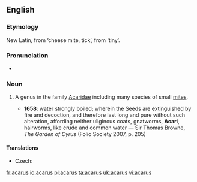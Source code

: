 ==English==
{{wikipedia|Acarina}}

===Etymology===
New Latin, from {{etyl|grc}} {{term|lang=grc|ἄκαρι}} ‘cheese mite, tick’, from {{term|lang=grc|ἀκαρής}} ‘tiny’.

===Pronunciation===
* {{IPA|/ˈækəɹəs/}}

===Noun===
{{en-noun|acari}}

# {{zoology}} A genus in the family [[Acaridae]] including many species of small [[mite]]s.
#* '''1658''': water strongly boiled; wherein the Seeds are extinguished by fire and decoction, and therefore last long and pure without such alteration, affording neither uliginous coats, gnatworms, '''Acari''', hairworms, like crude and common water — Sir Thomas Browne, ''The Garden of Cyrus'' (Folio Society 2007, p. 205)

====Translations====
{{trans-top|genus}}
* Czech: {{t-|cs|roztoč|m}}
{{trans-mid}}
{{trans-bottom}}

[[fr:acarus]]
[[io:acarus]]
[[pl:acarus]]
[[ta:acarus]]
[[uk:acarus]]
[[vi:acarus]]
